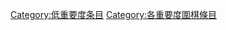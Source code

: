 {{emptycat}}

{{Articles by Importance|topic=圍棋|project=圍棋|format=toccolours}}
{{CategoryTOC}}

[[Category:低重要度条目|Category:低重要度条目]] 
[[Category:各重要度圍棋條目|Category:各重要度圍棋條目]]